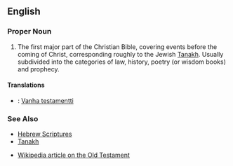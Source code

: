 ==English==
===Proper Noun===
# The first major part of the Christian Bible, covering events before the coming of Christ, corresponding roughly to the Jewish [[Tanakh]].  Usually subdivided into the categories of law, history, poetry (or wisdom books) and prophecy. 

====Translations====
*{{fi}}: [[Vanha testamentti]]

===See Also===
*[[Hebrew Scriptures]]
*[[Tanakh]]

*[[w:Old Testament|Wikipedia article on the Old Testament]]